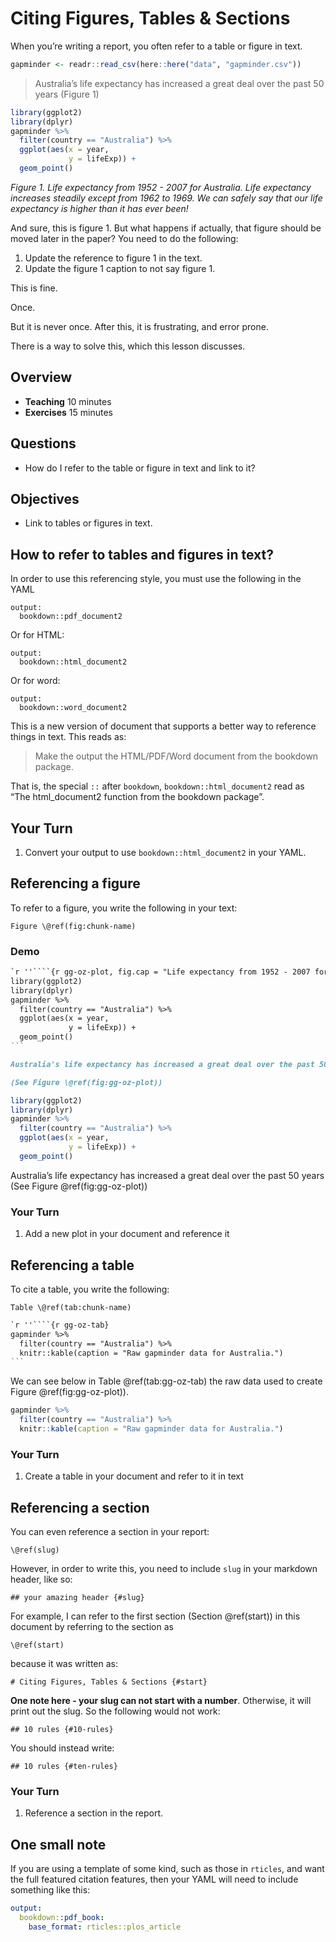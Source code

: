 # Citing Figures, Tables & Sections {#start}

When you're writing a report, you often refer to a table or figure in text. 

```r
gapminder <- readr::read_csv(here::here("data", "gapminder.csv"))
```

> Australia's life expectancy has increased a great deal over the past 50 years (Figure 1)

```r
library(ggplot2)
library(dplyr)
gapminder %>%
  filter(country == "Australia") %>%
  ggplot(aes(x = year,
             y = lifeExp)) + 
  geom_point()
```

_Figure 1. Life expectancy from 1952 - 2007 for Australia. Life expectancy increases steadily except from 1962 to 1969. We can safely say that our life expectancy is higher than it has ever been!_

And sure, this is figure 1.
But what happens if actually, that figure should be moved later in the paper?
You need to do the following:

1. Update the reference to figure 1 in the text. 
1. Update the figure 1 caption to not say figure 1.

This is fine. 

Once. 

But it is never once. After this, it is frustrating, and error prone.

There is a way to solve this, which this lesson discusses.

## Overview

* **Teaching** 10 minutes
* **Exercises** 15 minutes

## Questions

* How do I refer to the table or figure in text and link to it?

## Objectives

* Link to tables or figures in text.

## How to refer to tables and figures in text? {.demo}

In order to use this referencing style, you must use the following in the YAML

```
output:
  bookdown::pdf_document2
```

Or for HTML:

```
output:
  bookdown::html_document2
```

Or for word:

```
output:
  bookdown::word_document2
```

This is a new version of document that supports a better way to reference things in text.
This reads as:

> Make the output the HTML/PDF/Word document from the bookdown package.

That is, the special `::` after `bookdown`, `bookdown::html_document2` read as "The html_document2 function from the bookdown package".

## Your Turn {.exercise}

1. Convert your output to use `bookdown::html_document2` in your YAML.

## Referencing a figure

To refer to a figure, you write the following in your text:

`Figure \@ref(fig:chunk-name)`

### Demo {.demo}

````markdown
`r ''````{r gg-oz-plot, fig.cap = "Life expectancy from 1952 - 2007 for Australia. Life expentancy increases steadily except from 1962 to 1969. We can safely say that our life expectancy is higher than it has ever been!"}
library(ggplot2)
library(dplyr)
gapminder %>%
  filter(country == "Australia") %>%
  ggplot(aes(x = year,
             y = lifeExp)) + 
  geom_point()
```

Australia's life expectancy has increased a great deal over the past 50 years

(See Figure \@ref(fig:gg-oz-plot))

````

```r
library(ggplot2)
library(dplyr)
gapminder %>%
  filter(country == "Australia") %>%
  ggplot(aes(x = year,
             y = lifeExp)) + 
  geom_point()
```

Australia's life expectancy has increased a great deal over the past 50 years (See Figure \@ref(fig:gg-oz-plot))

### Your Turn {.exercise}

1. Add a new plot in your document and reference it

## Referencing a table

To cite a table, you write the following:

`Table \@ref(tab:chunk-name)`

````markdown
`r ''````{r gg-oz-tab}
gapminder %>%
  filter(country == "Australia") %>%
  knitr::kable(caption = "Raw gapminder data for Australia.")
```
````

We can see below in Table \@ref(tab:gg-oz-tab) the raw data used to create Figure \@ref(fig:gg-oz-plot)).

```r
gapminder %>%
  filter(country == "Australia") %>%
  knitr::kable(caption = "Raw gapminder data for Australia.")
```

### Your Turn {.exercise}

1. Create a table in your document and refer to it in text

## Referencing a section

You can even reference a section in your report:

`\@ref(slug)`

However, in order to write this, you need to include `slug` in your markdown header, like so:

```
## your amazing header {#slug}
```

For example, I can refer to the first section (Section \@ref(start)) in this document by referring to the section as 

`\@ref(start)`

because it was written as:

```
# Citing Figures, Tables & Sections {#start}
```

**One note here - your slug can not start with a number**. Otherwise, it will print out the slug. So the following would not work:

```
## 10 rules {#10-rules}
```

You should instead write:

```
## 10 rules {#ten-rules}
```

### Your Turn {.exercise}

1. Reference a section in the report.

## One small note

If you are using a template of some kind, such as those in `rticles`, and want the full featured citation features, then your YAML will need to include something like this:

```yaml
output:
  bookdown::pdf_book:
    base_format: rticles::plos_article
```



